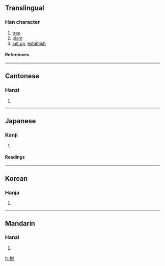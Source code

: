 {{see|树}}

==Translingual==
===Han character===
{{Han char|rn=75|rad=木|as=12|sn=16|four=4490<sub>0</sub>|canj=木土廿戈 (DGTI)}}
# [[tree]]
# [[plant]]
# [[set up]], [[establish]]
====References====
{{Han ref|kx=0551.290|dkj=15496|dj=0940.050|hdz=21287.040|uh=6A39|ud=27193|bh=BEF0|bd=48880}}

----
==Cantonese==
===Hanzi===
{{yue-hanzi|jyut=|y=syu6}}
# {{defn|Cantonese}}

----
==Japanese==
===Kanji===
{{ja-kanji|grade=|rs=木12}}
# {{defn|Japanese}} 
====Readings====
{{ja-readings|on=[[じゅ]] (ju)|kun=[[うえる]] (ueru), [[たてる]] (tateru), [[き]] (ki)}}

----
==Korean==
===Hanja===
{{ko-hanja|hangeul=[[수]]|eumhun=|rv=su|mr=su|y=swu}}
# {{defn|Korean}}

----
==Mandarin==
===Hanzi===
{{cmn-hanzi|sim=树|pin=[[shù]] (shu4), [[zǔn]] (zun3)|wg=shu<sup>4</sup>, tsun<sup>3</sup>}}
# {{defn|Mandarin}}

[[fr:樹]]